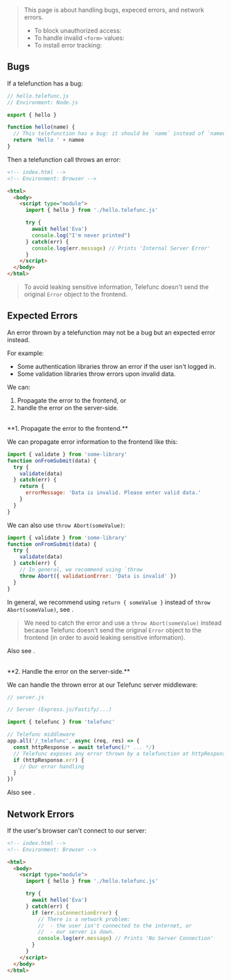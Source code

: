 
> This page is about handling bugs, expeced errors, and network errors.
>
> - To block unauthorized access: <Link href="/permissions" />
> - To handle invalid `<form>` values: <Link href="/form-validation" />
> - To install error tracking: <Link href="/onBug" />


## Bugs

If a telefunction has a bug:

```js
// hello.telefunc.js
// Environment: Node.js

export { hello }

function hello(name) {
  // This telefunction has a bug: it should be `name` instead of `namee`
  return 'Hello ' + namee
}
```

Then a telefunction call throws an error:

```html
<!-- index.html -->
<!-- Environment: Browser -->

<html>
  <body>
    <script type="module">
      import { hello } from './hello.telefunc.js'

      try {
        await hello('Eva')
        console.log("I'm never printed")
      } catch(err) {
        console.log(err.message) // Prints 'Internal Server Error'
      }
    </script>
  </body>
</html>
```

> To avoid leaking sensitive information, Telefunc doesn't send the original `Error` object to the frontend.


## Expected Errors

An error thrown by a telefunction may not be a bug but an expected error instead.

For example:
 - Some authentication libraries throw an error if the user isn't logged in.
 - Some validation libraries throw errors upon invalid data.

We can:
 1. Propagate the error to the frontend, or
 2. handle the error on the server-side.

<br/>
**1. Propagate the error to the frontend.**

We can propagate error information to the frontend like this:

```js
import { validate } from 'some-library'
function onFromSubmit(data) {
  try {
    validate(data)
  } catch(err) {
    return {
      errorMessage: 'Data is invalid. Please enter valid data.'
    }
  }
}
```

We can also use `throw Abort(someValue)`:

```js
import { validate } from 'some-library'
function onFromSubmit(data) {
  try {
    validate(data)
  } catch(err) {
    // In general, we recommend using `throw
    throw Abort({ validationError: 'Data is invalid' })
  }
}
```

In general, we recommend using `return { someValue }` instead of `throw Abort(someValue)`, see <Link href="/form-validation" />.

> We need to catch the error and use a `throw Abort(someValue)` instead because Telefunc doesn't send the original `Error` object to the frontend (in order to avoid leaking sensitive information).

Also see <Link href="/permissions#getcontext-wrapping" doNotInferSectionTitle={true} />.

<br/>
**2. Handle the error on the server-side.**

We can handle the thrown error at our Telefunc server middleware:

```js
// server.js

// Server (Express.js/Fastify/...)

import { telefunc } from 'telefunc'

// Telefunc middleware
app.all('/_telefunc', async (req, res) => {
  const httpResponse = await telefunc(/* ... */)
  // Telefunc exposes any error thrown by a telefunction at httpResponse.err
  if (httpResponse.err) {
    // Our error handling
  }
})
```

Also see <Link href="/getContext#provide" />.


## Network Errors

If the user's browser can't connect to our server:

```html
<!-- index.html -->
<!-- Environment: Browser -->

<html>
  <body>
    <script type="module">
      import { hello } from './hello.telefunc.js'

      try {
        await hello('Eva')
      } catch(err) {
        if (err.isConnectionError) {
          // There is a network problem:
          //  - the user isn't connected to the internet, or
          //  - our server is down.
          console.log(err.message) // Prints 'No Server Connection'
        }
      }
    </script>
  </body>
</html>
```

